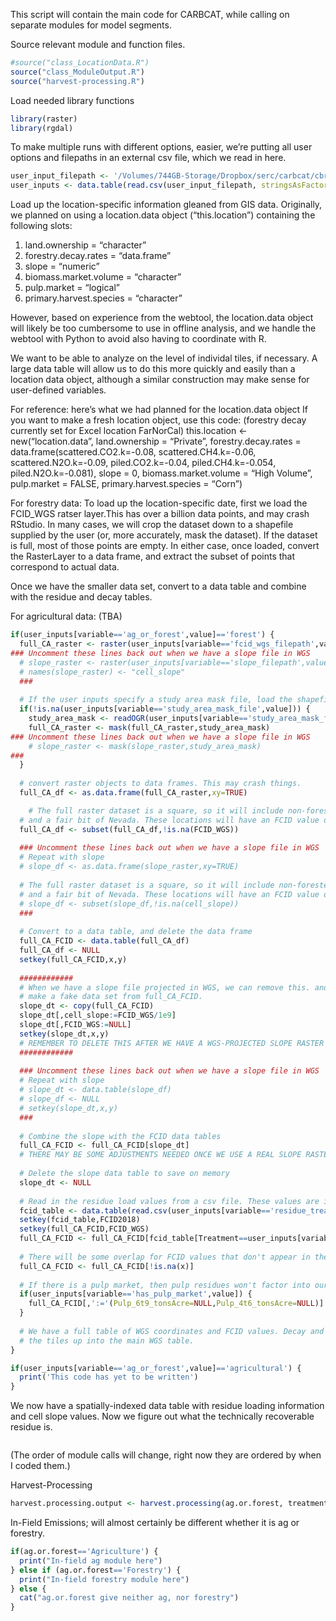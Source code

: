 This script will contain the main code for CARBCAT, while calling on separate modules for
model segments.

Source relevant module and function files.
```r
#source("class_LocationData.R")
source("class_ModuleOutput.R")
source("harvest-processing.R")

```

Load needed library functions
```r
library(raster)
library(rgdal)

```

To make multiple runs with different options, easier, we're putting all user options and filepaths in an external csv file,
which we read in here.
```r
user_input_filepath <- '/Volumes/744GB-Storage/Dropbox/serc/carbcat/cbrec_inputs.csv'
user_inputs <- data.table(read.csv(user_input_filepath, stringsAsFactors = FALSE))
```

Load up the location-specific information gleaned from GIS data. 
Originally, we planned on using a location.data object ("this.location") containing the following slots:

1) land.ownership = "character"
2) forestry.decay.rates = "data.frame"
3) slope = "numeric"
4) biomass.market.volume = "character"
5) pulp.market = "logical"
6) primary.harvest.species = "character"

However, based on experience from the webtool, the location.data object will likely be too cumbersome to 
use in offline analysis, and we handle the webtool with Python to avoid also having to coordinate with R.

We want to be able to analyze on the level of individal tiles, if necessary. A large data table will allow
us to do this more quickly and easily than a location data object, although a similar construction may make
sense for user-defined variables.

For reference: here's what we had planned for the location.data object If you want to make a fresh location 
object, use this code: (forestry decay currently set for Excel location FarNorCal)
this.location <- new("location.data",
                          land.ownership = "Private",
                          forestry.decay.rates = data.frame(scattered.CO2.k=-0.08,
                                                            scattered.CH4.k=-0.06,
                                                            scattered.N2O.k=-0.09,
                                                            piled.CO2.k=-0.04,
                                                            piled.CH4.k=-0.054,
                                                            piled.N2O.k=-0.081),
                          slope = 0,
                          biomass.market.volume = "High Volume",
                          pulp.market = FALSE,
                          primary.harvest.species = "Corn")

For forestry data:
To load up the location-specific date, first we load the FCID_WGS ratser layer.This has over a billion data points, and may
crash RStudio. In many cases, we will crop the dataset down to a shapefile supplied by the user (or, more accurately, mask the dataset).
If the dataset is full, most of those points are empty. In either case, once loaded, convert the RasterLayer to a data frame, and extract
the subset of points that correspond to actual data. 

Once we have the smaller data set, convert to a data table and combine with the residue and decay tables.

For agricultural data:
(TBA)
```r
if(user_inputs[variable=='ag_or_forest',value]=='forest') {
  full_CA_raster <- raster(user_inputs[variable=='fcid_wgs_filepath',value])
### Uncomment these lines back out when we have a slope file in WGS  
  # slope_raster <- raster(user_inputs[variable=='slope_filepath',value])
  # names(slope_raster) <- "cell_slope"
  ### 
  
  # If the user inputs specify a study area mask file, load the shapefile and mask the raster to the shape file.
  if(!is.na(user_inputs[variable=='study_area_mask_file',value])) {
    study_area_mask <- readOGR(user_inputs[variable=='study_area_mask_file',value])
    full_CA_raster <- mask(full_CA_raster,study_area_mask)
### Uncomment these lines back out when we have a slope file in WGS
    # slope_raster <- mask(slope_raster,study_area_mask)
###    
  }
  
  # convert raster objects to data frames. This may crash things.
  full_CA_df <- as.data.frame(full_CA_raster,xy=TRUE)

    # The full raster dataset is a square, so it will include non-forested areas within California, a chunk of the Pacifc Ocean,
  # and a fair bit of Nevada. These locations will have an FCID value of NA; trim it out using subset()
  full_CA_df <- subset(full_CA_df,!is.na(FCID_WGS))
  
  ### Uncomment these lines back out when we have a slope file in WGS  
  # Repeat with slope
  # slope_df <- as.data.frame(slope_raster,xy=TRUE)
  
  # The full raster dataset is a square, so it will include non-forested areas within California, a chunk of the Pacifc Ocean,
  # and a fair bit of Nevada. These locations will have an FCID value of NA; trim it out using subset()
  # slope_df <- subset(slope_df,!is.na(cell_slope))
  ###
  
  # Convert to a data table, and delete the data frame
  full_CA_FCID <- data.table(full_CA_df)
  full_CA_df <- NULL
  setkey(full_CA_FCID,x,y)
  
  ############
  # When we have a slope file projected in WGS, we can remove this. and uncomment some of the other lines. Until then, let's
  # make a fake data set from full_CA_FCID. 
  slope_dt <- copy(full_CA_FCID)
  slope_dt[,cell_slope:=FCID_WGS/1e9]
  slope_dt[,FCID_WGS:=NULL]
  setkey(slope_dt,x,y)
  # REMEMBER TO DELETE THIS AFTER WE HAVE A WGS-PROJECTED SLOPE RASTER
  ############
  
  ### Uncomment these lines back out when we have a slope file in WGS  
  # Repeat with slope
  # slope_dt <- data.table(slope_df)
  # slope_df <- NULL
  # setkey(slope_dt,x,y)
  ###
  
  # Combine the slope with the FCID data tables
  full_CA_FCID <- full_CA_FCID[slope_dt]
  # THERE MAY BE SOME ADJUSTMENTS NEEDED ONCE WE USE A REAL SLOPE RASTER
  
  # Delete the slope data table to save on memory
  slope_dt <- NULL
  
  # Read in the residue load values from a csv file. These values are indexed by FCID_WGS, so that is how we will join the 2 tables
  fcid_table <- data.table(read.csv(user_inputs[variable=='residue_treatment_filepath',value]))
  setkey(fcid_table,FCID2018)
  setkey(full_CA_FCID,FCID_WGS)
  full_CA_FCID <- full_CA_FCID[fcid_table[Treatment==user_inputs[variable=='treatment_type',value]]]
  
  # There will be some overlap for FCID values that don't appear in the data set. They will have non-existant x & y values. Trim them.
  full_CA_FCID <- full_CA_FCID[!is.na(x)]
  
  # If there is a pulp market, then pulp residues won't factor into our analysis and we can remove them.
  if(user_inputs[variable=='has_pulp_market',value]) {
    full_CA_FCID[,':='(Pulp_6t9_tonsAcre=NULL,Pulp_4t6_tonsAcre=NULL)]
  }
  
  # We have a full table of WGS coordinates and FCID values. Decay and fire values will be pre-run in tile format, so we will need to load
  # the tiles up into the main WGS table.
}

if(user_inputs[variable=='ag_or_forest',value]=='agricultural') {
  print('This code has yet to be written')
}

```

We now have a spatially-indexed data table with residue loading information and cell slope values. Now we figure out what the technically recoverable residue is.

```r



```

(The order of module calls will change, right now they are ordered by when I coded them.)

Harvest-Processing
```r
harvest.processing.output <- harvest.processing(ag.or.forest, treatment.type, initial.moisture, harvest.collection.year.diff, comminution.opt, post.harvest.processing, scattered.fraction, piled.fraction)
```

In-Field Emissions; will almost certainly be different whether it is ag or forestry.
```r
if(ag.or.forest=='Agriculture') {
  print("In-field ag module here")
} else if (ag.or.forest=='Forestry') {
  print("In-field forestry module here")
} else {
  cat("ag.or.forest give neither ag, nor forestry")
}






```











